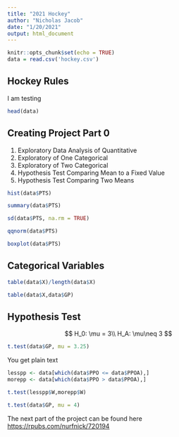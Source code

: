 ```yaml
---
title: "2021 Hockey"
author: "Nicholas Jacob"
date: "1/20/2021"
output: html_document
---
```


```r
knitr::opts_chunk$set(echo = TRUE)
data = read.csv('hockey.csv')
```

## Hockey Rules

I am testing

```r
head(data)
```

## Creating Project Part 0

1. Exploratory Data Analysis of Quantitative
2. Exploratory of One Categorical
3. Exploratory of Two Categorical
4. Hypothesis Test Comparing Mean to a Fixed Value
5. Hypothesis Test Comparing Two Means

```r
hist(data$PTS)
```

```r
summary(data$PTS)
```

```r
sd(data$PTS, na.rm = TRUE)
```

```r
qqnorm(data$PTS)
```

```r
boxplot(data$PTS)
```

## Categorical Variables

```r
table(data$X)/length(data$X)
```

```r
table(data$X,data$GP)
```

## Hypothesis Test

$$
H_0:  \mu = 3\\
H_A:  \mu\neq 3
$$

```r
t.test(data$GP, mu = 3.25)
```
You get plain text 
```r
lesspp <- data[which(data$PPO <= data$PPOA),]
morepp <- data[which(data$PPO > data$PPOA),]
```

```r
t.test(lesspp$W,morepp$W)
```




```r
t.test(data$GP, mu = 4)
```

The next part of the project can be found here <https://rpubs.com/nurfnick/720194>
